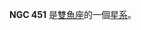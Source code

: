 {{NGCInfoBox|NGCID=NGC 451|發現者=讓·瑪璉·愛德華·史提芬|發現日期=1881年11月10日|其他編號=IC 1661, MCG 5-4-11,MK 976|曆元=J2000.0|赤經=1時16分12.4秒|赤緯=33°3'49"
|星座=雙魚座|星體=星系|星等=14.2|表面亮度=12.9|藍等=14.9}}

'''NGC 451''' 是[[雙魚座|雙魚座]]的一個[[星系|星系]]。

{{NGCReference|451}}
{{Catalogs|NGC=451}}

{{Galaxy-stub}}